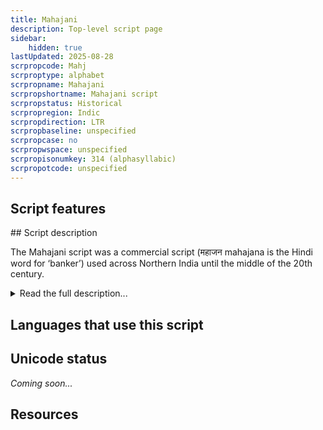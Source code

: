 ```yaml
---
title: Mahajani
description: Top-level script page
sidebar:
    hidden: true
lastUpdated: 2025-08-28
scrpropcode: Mahj
scrproptype: alphabet
scrpropname: Mahajani
scrpropshortname: Mahajani script
scrpropstatus: Historical
scrpropregion: Indic
scrpropdirection: LTR
scrpropbaseline: unspecified
scrpropcase: no
scrpropwspace: unspecified
scrpropisonumkey: 314 (alphasyllabic)
scrpropotcode: unspecified
---
```



## Script features

<ScriptInfo />
## Script description

The Mahajani script was a commercial script (महाजन mahajana is the Hindi word for ‘banker’) used across Northern India until the middle of the 20th century.

<details>
<summary>Read the full description...</summary>It was used by speakers of a number of languages, including Hindi, Marwari and Punjabi, and was taught in special merchant- and business-focused schools alongside other skills required for conducting business.

Mahajani functions as an alphabet, but also displays some characteristics of an abugida. In theory, consonant letters contain an inherent [a] vowel, but there are no vowel diacritics to modify this vowel, so each consonant letter can also be used to represent a following [i], [i:], [u], [u:], [e], [o], [ai], or [au]. There are, however, independent vowel letters, which can be written after the consonant to indicate either that a vowel immediately follows the consonant or that a vowel follows the [a] inherent in that consonant. This means that the sequence ka + o can represent either [ko] or [kao]. Consonant clusters are equally ambiguous when written. There is no visible virama to cancel a post-consonantal vowel, so the elements of a consonant cluster are written sequentially using the full forms of regular consonant letters. So the sequence ka + ra can represent either [kra] or [kara]. This means that, in general, the value of a consonant must be inferred at the morphological level.

The term ‘mahajani’ is also sometimes applied to a merchant-specific style of writing another Indic script. For example, Mahajani Gujarati refers to the Gujarati script as it is used by Gujarati-speaking merchants. In this case, the characteristics of the Mahajani script proper may not be present.
</details>

## Languages that use this script

<WsList script='Mahj' wsMax='5' />

## Unicode status

_Coming soon..._

## Resources

<ScriptResources detailSummary='seemore' />

